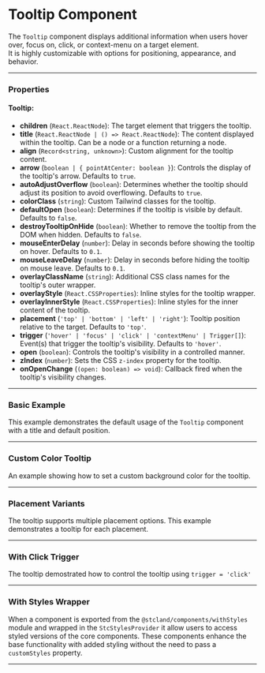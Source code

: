 
<Meta of={TooltipStories} />

# Tooltip Component

The `Tooltip` component displays additional information when users hover over, focus on, click, or context-menu on a target element.  
It is highly customizable with options for positioning, appearance, and behavior.

---

### Properties

#### Tooltip:

- **children** (`React.ReactNode`): The target element that triggers the tooltip.
- **title** (`React.ReactNode | () => React.ReactNode`): The content displayed within the tooltip. Can be a node or a function returning a node.
- **align** (`Record<string, unknown>`): Custom alignment for the tooltip content.
- **arrow** (`boolean | { pointAtCenter: boolean }`): Controls the display of the tooltip's arrow. Defaults to `true`.
- **autoAdjustOverflow** (`boolean`): Determines whether the tooltip should adjust its position to avoid overflowing. Defaults to `true`.
- **colorClass** (`string`): Custom Tailwind classes for the tooltip.
- **defaultOpen** (`boolean`): Determines if the tooltip is visible by default. Defaults to `false`.
- **destroyTooltipOnHide** (`boolean`): Whether to remove the tooltip from the DOM when hidden. Defaults to `false`.
- **mouseEnterDelay** (`number`): Delay in seconds before showing the tooltip on hover. Defaults to `0.1`.
- **mouseLeaveDelay** (`number`): Delay in seconds before hiding the tooltip on mouse leave. Defaults to `0.1`.
- **overlayClassName** (`string`): Additional CSS class names for the tooltip's outer wrapper.
- **overlayStyle** (`React.CSSProperties`): Inline styles for the tooltip wrapper.
- **overlayInnerStyle** (`React.CSSProperties`): Inline styles for the inner content of the tooltip.
- **placement** (`'top' | 'bottom' | 'left' | 'right'`): Tooltip position relative to the target. Defaults to `'top'`.
- **trigger** (`'hover' | 'focus' | 'click' | 'contextMenu' | Trigger[]`): Event(s) that trigger the tooltip's visibility. Defaults to `'hover'`.
- **open** (`boolean`): Controls the tooltip's visibility in a controlled manner.
- **zIndex** (`number`): Sets the CSS `z-index` property for the tooltip.
- **onOpenChange** (`(open: boolean) => void`): Callback fired when the tooltip's visibility changes.

---

### Basic Example

This example demonstrates the default usage of the `Tooltip` component with a title and default position.

<Canvas of={TooltipStories.Default} />

---

### Custom Color Tooltip

An example showing how to set a custom background color for the tooltip.

<Canvas of={TooltipStories.CustomColor} />


---

### Placement Variants

The tooltip supports multiple placement options. This example demonstrates a tooltip for each placement.

<Canvas of={TooltipStories.CustomPlacement} />

---

### With Click Trigger

The tooltip demostrated how to control the tooltip using `trigger = 'click'`

<Canvas of={TooltipStories.ClickTrigger} />

---

### With Styles Wrapper

When a component is exported from the `@stcland/components/withStyles` module and wrapped in the `StcStylesProvider` it allow 
users to access styled versions of the core components. These components enhance the base functionality with added styling without
the need to pass a `customStyles` property.


<Canvas of={TooltipStories.WithStyles} />

---
